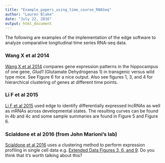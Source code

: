 ```yaml
---
title: "Example_papers_using_time_course_RNASeq"
author: "Lauren Blake"
date: "July 22, 2016"
output: html_document
---
```


The following are examples of the implementation of the edge software to analyze comparative longitudinal time series RNA-seq data. 

### Wang X et al 2014 

[Wang X et al 2014](http://bmcneurosci.biomedcentral.com/articles/10.1186/1471-2202-15-37) compares gene expression patterns in the hippocampus of one gene, *Glud1* (Glutamate Dehydrogenas 1) in transgenic versus wild type mice. See Figure 6 for a nice output. Also see figures 1, 3, and 4 for hierarchical clustering of genes at different time points.

### Li F et al 2015

[Li F et al 2015](http://pubs.rsc.org/en/Content/ArticleLanding/2015/MB/C5MB00474H#!divAbstract) used edge to identify differentially expressed lncRNAs as well as mRNAs across developmental states. The resulting curves can be found in 4b and 4c and some sample summaries are found in Figure 5 and Figure 6. 

### Scialdone et al 2016 (from John Marioni's lab)

[Scialdone et al 2016](http://www.nature.com/nature/journal/v535/n7611/full/nature18633.html) uses a clustering method to perform expression profiling in single cell data e.g. [Extended Data Figures 3, 6, and 9](http://www.nature.com/nature/journal/v535/n7611/fig_tab/nature18633_ft.html). Do you think that it's worth talking about this?